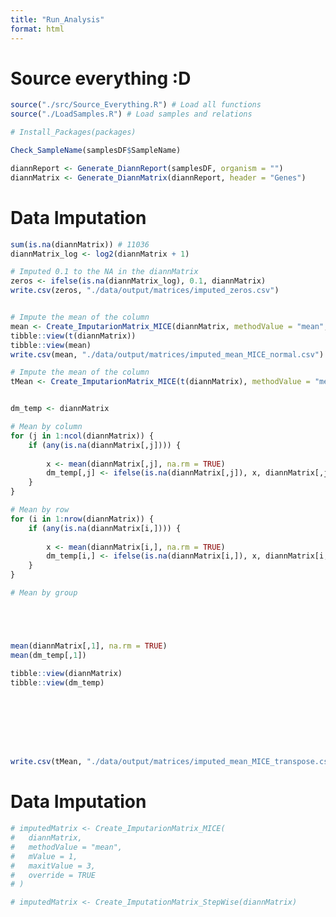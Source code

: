 ```yaml
---
title: "Run_Analysis"
format: html
---
```


# Source everything :D
```r
source("./src/Source_Everything.R") # Load all functions
source("./LoadSamples.R") # Load samples and relations

# Install_Packages(packages) 
```

```r
Check_SampleName(samplesDF$SampleName)

diannReport <- Generate_DiannReport(samplesDF, organism = "")
diannMatrix <- Generate_DiannMatrix(diannReport, header = "Genes")
```


# Data Imputation
```r

sum(is.na(diannMatrix)) # 11036
diannMatrix_log <- log2(diannMatrix + 1)

# Imputed 0.1 to the NA in the diannMatrix
zeros <- ifelse(is.na(diannMatrix_log), 0.1, diannMatrix)
write.csv(zeros, "./data/output/matrices/imputed_zeros.csv")


# Impute the mean of the column
mean <- Create_ImputarionMatrix_MICE(diannMatrix, methodValue = "mean",  mValue = 1,  maxitValue = 3)
tibble::view(t(diannMatrix))
tibble::view(mean)
write.csv(mean, "./data/output/matrices/imputed_mean_MICE_normal.csv")

# Impute the mean of the column
tMean <- Create_ImputarionMatrix_MICE(t(diannMatrix), methodValue = "mean",  mValue = 1,  maxitValue = 1)


dm_temp <- diannMatrix

# Mean by column
for (j in 1:ncol(diannMatrix)) {
    if (any(is.na(diannMatrix[,j]))) {
        
        x <- mean(diannMatrix[,j], na.rm = TRUE)
        dm_temp[,j] <- ifelse(is.na(diannMatrix[,j]), x, diannMatrix[,j])
    }
}

# Mean by row
for (i in 1:nrow(diannMatrix)) {
    if (any(is.na(diannMatrix[i,]))) {
        
        x <- mean(diannMatrix[i,], na.rm = TRUE)
        dm_temp[i,] <- ifelse(is.na(diannMatrix[i,]), x, diannMatrix[i,])
    }
}

# Mean by group





mean(diannMatrix[,1], na.rm = TRUE)
mean(dm_temp[,1])

tibble::view(diannMatrix)
tibble::view(dm_temp)








write.csv(tMean, "./data/output/matrices/imputed_mean_MICE_transpose.csv")

```



# Data Imputation
```r
# imputedMatrix <- Create_ImputarionMatrix_MICE(
#   diannMatrix,
#   methodValue = "mean",
#   mValue = 1,
#   maxitValue = 3,
#   override = TRUE
# )

# imputedMatrix <- Create_ImputationMatrix_StepWise(diannMatrix)
```
